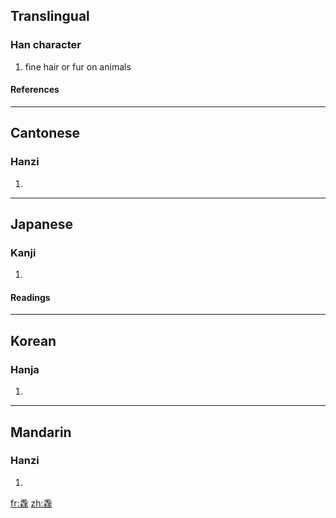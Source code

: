 ==Translingual==
===Han character===
{{Han char|rn=82|rad=毛|as=08|sn=12|four=2071<sub>4</sub>|canj=竹山竹山山 (HUHUU)}}
# fine hair or fur on animals
====References====
{{Han ref|kx=0594.190|dkj=16872|dj=0986.180|hdz=32000.040|uh=6BF3|ud=27635|bh=D9E5|bd=55781}}

----
==Cantonese==
===Hanzi===
{{yue-hanzi|jyut=|y=cheui3}}
# {{defn|Cantonese}}

----
==Japanese==
===Kanji===
{{ja-kanji|grade=|rs=毛08}}
# {{defn|Japanese}} 
====Readings====
{{ja-readings|on=[[ぜい]] (zei), [[せい]] (sei), [[せつ]] (setsu)|kun=[[むくげ]] (mukuge)}}

----
==Korean==
===Hanja===
{{ko-hanja|hangeul=취|eumhun=|rv=chwi|mr=ch'wi|y=chwi}}
# {{defn|Korean}}

----
==Mandarin==
===Hanzi===
{{cmn-hanzi|pin=[[cuì]] (cui4)|wg=ts'ui<sup>4</sup>}}
# {{defn|Mandarin}}

[[fr:毳]]
[[zh:毳]]